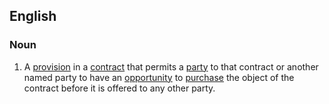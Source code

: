 ==English==
===Noun===
{{en-noun|sg=[[right]] [[of]] [[first]] [[refusal]]|-}}
# {{legal}} A [[provision]] in a [[contract]] that permits a [[party]] to that contract or another named party to have an [[opportunity]] to [[purchase]] the object of the contract before it is offered to any other party.